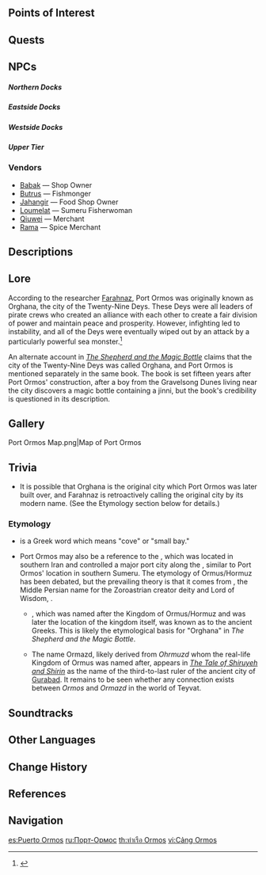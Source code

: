 {{Location Infobox
|image        = Port Ormos.png
|type         = Subarea
|region       = Sumeru
|subregion    = Dharma Forest
|area         = Ardravi Valley
}}
{{Location Intro|description=<p>Port Ormos is the largest port in Sumeru and serves as a hub for trading and travel. It is located beneath two giant trees, between which a river runs from [[Sumeru City]] to the port.</p><p>Though parts of Port Ormos are under the supervision of the Akademiya, smuggling and other illegal activity is more common at Port Ormos than in Sumeru City.<ref>{{Ref/NPC|Shayan}}</ref> Prices also tend to be lower than in Sumeru City.<ref>{{Ref/BB|Port Ormos Bulletin Board|Shapur Hotel}}</ref> Most long-term residents in the port are traders and laborers who grew up in the area,<ref>{{Ref/NPC|Neriman}}</ref> but a number of [[Eremite]] merceneries from various factions can also be found there. Students often come to the port when academic life gets too stressful, and it is even considered good luck to some.<ref>{{Ref/Quest|Lost in Prosperity}}</ref></p>}}

==Points of Interest==
{{Locations by Category Table
|type = Points of Interest
|not = Bulletin Boards
}}

==Quests==
{{Quests by Category List|heo=1}}
<!--
==Features==
===Local Specialties===
===Interactables===
-->
== NPCs ==
===== Northern Docks =====
{{column|2|
* [[Arya]]
* [[Behaim]]
* [[Bhai]]
* [[Durgar]] &mdash; Carpenter
* [[Elham]] &mdash; Tailor
* [[Gulabgir]] &mdash; Snake Handler
* [[Jayant]] &mdash; "Know-It-All"
* [[Kayvan]]
* [[Kira]] &mdash; Fisherman
* [[Kutta]] (Dog) &mdash; Sumpter Beast Dog In-Training
* [[Nazenin]]
* [[Nika]]
* [[Peseng]]
* [[Pooria]] &mdash; Goldsmith
* [[Salm]] &mdash; Sumpter Beast Keeper
* [[Royinjan]] &mdash; Jewelry Shop Owner
* [[Shyam]] &mdash; Sheriff
* [[Sisi (Cat)]]
* [[Taraneh]] &mdash; Street Performer
* [[Zai]]
}}

===== Eastside Docks =====
{{column|2|
* [[Afanasi]] &mdash; Merchant
* [[Ariana]] &mdash; Merchant
* [[Berbere]] &mdash; Spice Merchant
* [[Desai]] &mdash; Eremite Mercenary
* [[Dilawar]] &mdash; Trade Supervisor
* [[Gauhar]] &mdash; Trade Supervisor
* [[Sanjay]] &mdash; Porter
* [[Shadi]] &mdash; Crafts Merchant
* [[Siger]] &mdash; Book Collector
* [[Tavernier]] &mdash; Merchant
* [[Vanita]] &mdash; Eremite Mercenary
}}

===== Westside Docks =====
{{column|2|
* [[Ami]]
* [[Anand]] &mdash; Ship Technician
* [[Berat]] &mdash; Eremite Mercenary
* [[Bita]] &mdash; Dockworker
* [[Fariba]] &mdash; Cashier
* [[Feroz]] &mdash; Eremite Captain
* [[Innam]] &mdash; Eremite Mercenary
* [[Kamla]]
* [[Mahshid]] &mdash; Mahamata (Daytime)
* [[Matari]] &mdash; Eremite Mercenary (Daytime)
* [[Neriman]] &mdash; Porter
* [[Roya]] &mdash; Fresh Produce Vendor
* [[Servan]] &mdash; Stall Vendor
* [[Xiaodong]] &mdash; Merchant Ship Captain
* [[Oguz]] &mdash; Eremite Mercenary

Near Djafar Tavern
* [[Abbanes]] &mdash; Merchant
* [[Behrouz]] &mdash; Merchant
* [[Eymen]] &mdash; Bartender
* [[Mahshid]] &mdash; Mahamata (Nighttime)
* [[Matari]] &mdash; Eremite Mercenary (Nighttime)
* [[Nesmil]] &mdash; Tavern Hostess
* [[Roshana]] &mdash; Tavern Hostess
* [[Parisa]] &mdash; Researcher

Near Pharos Lighthouse
* [[Araby]] &mdash; Lighthouse Guardian
* [[Masrur]] &mdash; Deputy Port Master
* [[Reza]] &mdash; Port Master
* [[Vasco]] &mdash; Adventurer
}}

=====Upper Tier =====
{{column|2|
* [[Alexandra]] &mdash; Merchant
* [[Arayesh]] &mdash; Hairdresser
* [[Farahnaz]] &mdash; Researcher
* [[Nargis]] (Cat)
* [[Jazari]] (After completing ''[[Vimana Agama]]'')
* [[Lale]] (Cat)
* [[Przheva]] &mdash; Merchant
* [[Rozan]] (Cat)
* [[Ruying]] &mdash; Merchant
* [[Sareh]] &mdash; Hotel Manager
* [[Shapur]] &mdash; Hotel Owner
}}

===Vendors===
*[[Babak]] &mdash; Shop Owner
*[[Butrus]] &mdash; Fishmonger
*[[Jahangir]] &mdash; Food Shop Owner
*[[Loumelat]] &mdash; Sumeru Fisherwoman
*[[Qiuwei]] &mdash; Merchant
*[[Rama]] &mdash; Spice Merchant

==Descriptions==
{{Description|"Bah! The lectures of the sages are beyond boring. Why don't we get ourselves some fine wine garnished with floral honey and set out on a journey across the seven seas?"|Viewpoint, [[The Harbor Betwixt the Two Trees]]}}

==Lore==
According to the researcher [[Farahnaz]], Port Ormos was originally known as Orghana, the city of the Twenty-Nine Deys. These Deys were all leaders of pirate crews who created an alliance with each other to create a fair division of power and maintain peace and prosperity. However, infighting led to instability, and all of the Deys were eventually wiped out by an attack by a particularly powerful sea monster.<ref>{{Ref/NPC|Farahnaz}}</ref>

An alternate account in ''[[The Shepherd and the Magic Bottle]]'' claims that the city of the Twenty-Nine Deys was called Orghana, and Port Ormos is mentioned separately in the same book. The book is set fifteen years after Port Ormos' construction, after a boy from the Gravelsong Dunes living near the city discovers a magic bottle containing a jinni, but the book's credibility is questioned in its description.

==Gallery==
<gallery>
Port Ormos Map.png|Map of Port Ormos
</gallery>

==Trivia==
*It is possible that Orghana is the original city which Port Ormos was later built over, and Farahnaz is retroactively calling the original city by its modern name. (See the Etymology section below for details.)

===Etymology===
*{{lang|''Ormos''|el={{wt|όρμος||Greek}}}} is a Greek word which means "cove" or "small bay."
*Port Ormos may also be a reference to the {{lang|{{w|Ormus|Kingdom of Ormus}} (or Hormuz)|fa=هرمز}}, which was located in southern Iran and controlled a major port city along the {{w|Strait of Hormuz}}, similar to Port Ormos' location in southern Sumeru. The etymology of Ormus/Hormuz has been debated, but the prevailing theory is that it comes from {{lang|Hormazd/Ohrmuzd|fa=اورمُزد}}, the Middle Persian name for the Zoroastrian creator deity and Lord of Wisdom, {{w|Ahura Mazda}}.
**{{w|Hormuz Island}}, which was named after the Kingdom of Ormus/Hormuz and was later the location of the kingdom itself, was known as {{lang|Organa|grc=Όργανα}} to the ancient Greeks. This is likely the etymological basis for "Orghana" in ''The Shepherd and the Magic Bottle''.
**The name Ormazd, likely derived from ''Ohrmuzd'' whom the real-life Kingdom of Ormus was named after, appears in ''[[The Tale of Shiruyeh and Shirin]]'' as the name of the third-to-last ruler of the ancient city of [[Gurabad]]. It remains to be seen whether any connection exists between ''Ormos'' and ''Ormazd'' in the world of Teyvat.

==Soundtracks==
{{Soundtracks by Category Table|Port Ormos Soundtracks|header=Port Ormos}}
<!--
==Gallery==
<gallery>

</gallery>
-->
==Other Languages==
{{Other Languages
|default_hidden = 1
|en      = Port Ormos
|zhs     = 奥摩斯港
|zhs_rm  = Àomósī-gǎng
|zht     = 奧摩斯港
|zht_rm  = Àomósī-gǎng
|ja      = オルモス港
|ja_rm   = Orumosu-kou{{Assumed}}
|ko      = 오르모스 {{tt|항구|港口}}
|ko_rm   = Oreumoseu Hanggu
|es      = Puerto Ormos
|fr      = Port Ormos
|ru      = Порт-Ормос
|th      = ท่าเรือ Ormos
|th_rm   = Tharuea Ormos
|vi      = Cảng Ormos
|de      = Ormos
|id      = Pelabuhan Ormos<!--may change to match EN-->
|pt      = Porto Ormos
|tr      = Ormos Limanı
|it      = Porto Ormos
}}

==Change History==
{{Change History|3.0}}

==References==
{{Reflist|2}}

==Navigation==
{{Area Navbox|Sumeru}}

[[es:Puerto Ormos]]
[[ru:Порт-Ормос]]
[[th:ท่าเรือ Ormos]]
[[vi:Cảng Ormos]]